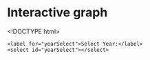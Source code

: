 # Interactive graph
<!DOCTYPE html>
<html lang="en">
<head>
    <meta charset="UTF-8">
    <meta name="viewport" content="width=device-width, initial-scale=1.0">
    <title>Top 5 Meat Consumers</title>
    <style>
        /* Add some styling to the bars */
        .bar {
            fill: steelblue;
        }

        /* Style the axes */
        .axis path,
        .axis line {
            fill: none;
            stroke: #000;
            shape-rendering: crispEdges;
        }

        .axis text {
            font-family: sans-serif;
            font-size: 12px;
        }

        /* Style the chart title */
        .chart-title {
            font-family: sans-serif;
            font-size: 16px;
            text-anchor: middle;
        }
    </style>
    <script src="https://d3js.org/d3.v7.js"></script>
    <script src="scripts/myscript.js"></script>
</head>
<body>

<div>
    <label for="yearSelect">Select Year:</label>
    <select id="yearSelect"></select>
</div>

<div id="chart"></div>
